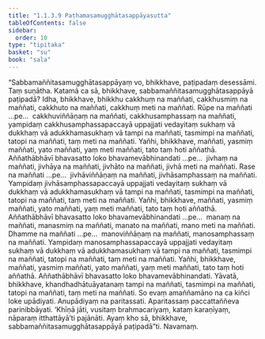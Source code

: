 ```yaml
---
title: "1.1.3.9 Paṭhamasamugghātasappāyasutta"
tableOfContents: false
sidebar:
  order: 10
type: "tipitaka"
basket: "su"
book: "sala"
---
```



<DynamicBreadcrumb />

<Division number="31" book="sala">

<Paragraph number="82" book="sala">
“Sabbamaññitasamugghātasappāyaṃ vo, bhikkhave, paṭipadaṃ desessāmi. Taṃ suṇātha. Katamā ca sā, bhikkhave, sabbamaññitasamugghātasappāyā paṭipadā? Idha, bhikkhave, bhikkhu cakkhuṃ na maññati, cakkhusmiṃ na maññati, cakkhuto na maññati, cakkhuṃ meti na maññati. Rūpe na maññati …pe…  cakkhuviññāṇaṃ na maññati, cakkhusamphassaṃ na maññati, yampidaṃ cakkhusamphassapaccayā uppajjati vedayitaṃ sukhaṃ vā dukkhaṃ vā adukkhamasukhaṃ vā tampi na maññati, tasmimpi na maññati, tatopi na maññati, taṃ meti na maññati. Yañhi, bhikkhave, maññati, yasmiṃ maññati, yato maññati, yaṃ meti maññati, tato taṃ hoti aññathā. Aññathābhāvī bhavasatto loko bhavamevābhinandati …pe…  jivhaṃ na maññati, jivhāya na maññati, jivhāto na maññati, jivhā meti na maññati. Rase na maññati …pe…  jivhāviññāṇaṃ na maññati, jivhāsamphassaṃ na maññati. Yampidaṃ jivhāsamphassapaccayā uppajjati vedayitaṃ sukhaṃ vā dukkhaṃ vā adukkhamasukhaṃ vā tampi na maññati, tasmimpi na maññati, tatopi na maññati, taṃ meti na maññati. Yañhi, bhikkhave, maññati, yasmiṃ maññati, yato maññati, yaṃ meti maññati, tato taṃ hoti aññathā. Aññathābhāvī bhavasatto loko bhavamevābhinandati …pe…  manaṃ na maññati, manasmiṃ na maññati, manato na maññati, mano meti na maññati. Dhamme na maññati …pe…  manoviññāṇaṃ na maññati, manosamphassaṃ na maññati. Yampidaṃ manosamphassapaccayā uppajjati vedayitaṃ sukhaṃ vā dukkhaṃ vā adukkhamasukhaṃ vā tampi na maññati, tasmimpi na maññati, tatopi na maññati, taṃ meti na maññati. Yañhi, bhikkhave, maññati, yasmiṃ maññati, yato maññati, yaṃ meti maññati, tato taṃ hoti aññathā. Aññathābhāvī bhavasatto loko bhavamevābhinandati. Yāvatā, bhikkhave, khandhadhātuāyatanaṃ tampi na maññati, tasmimpi na maññati, tatopi na maññati, taṃ meti na maññati. So evaṃ amaññamāno na ca kiñci loke upādiyati. Anupādiyaṃ na paritassati. Aparitassaṃ paccattaññeva parinibbāyati. ‘Khīṇā jāti, vusitaṃ brahmacariyaṃ, kataṃ karaṇīyaṃ, nāparaṃ itthattāyā’ti pajānāti. Ayaṃ kho sā, bhikkhave, sabbamaññitasamugghātasappāyā paṭipadā”ti.

</Paragraph>
</Division>

<Paragraph number="83" type="center" book="sala">
Navamaṃ.
</Paragraph>